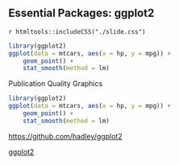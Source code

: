 ## Essential Packages: ggplot2 {.packages-ggplot2}

`r htmltools::includeCSS("./slide.css")`

<div id = "packages-ggplot2-left">
<div id = "packages-ggplot2-left-ggplot">
```r
library(ggplot2)
ggplot(data = mtcars, aes(x = hp, y = mpg)) + 
    geom_point() + 
    stat_smooth(method = lm)
```
</div>
</div>

<div id = "packages-ggplot2-right">
<p class = "packages-ggplot2-em">Publication Quality Graphics</p>
```r
library(ggplot2)
ggplot(data = mtcars, aes(x = hp, y = mpg)) + 
    geom_point() + 
    stat_smooth(method = lm)
```

<a href="https://github.com/hadley/ggplot2">https://github.com/hadley/ggplot2</a>

<a id = "packages-ggplot2-logo" href="http://ggplot2.org/">ggplot2</a>

</div>
